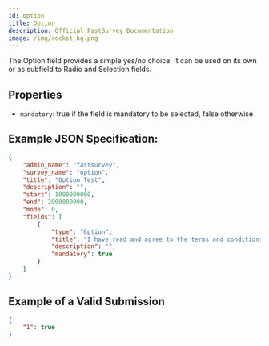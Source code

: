 ```yaml
---
id: option
title: Option
description: Official FastSurvey Documentation
image: /img/rocket_bg.png
---
```


The Option field provides a simple yes/no choice. It can be used on its own or as subfield to Radio and Selection fields.

## Properties

- `mandatory`: true if the field is mandatory to be selected, false otherwise

## Example JSON Specification:

```json
{
    "admin_name": "fastsurvey",
    "survey_name": "option",
    "title": "Option Test",
    "description": "",
    "start": 1000000000,
    "end": 2000000000,
    "mode": 0,
    "fields": [
        {
            "type": "Option",
            "title": "I have read and agree to the terms and conditions",
            "description": "",
            "mandatory": true
        }
    ]
}
```

## Example of a Valid Submission

```json
{
    "1": true
}
```
